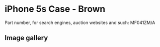 
# iPhone 5s Case - Brown

Part number, for search engines, auction websites and such: MF041ZM/A

## Image gallery

<div style={{ width: '100%', maxWidth: '768px' }}>
<GalleryComponent
    images={[
      {
        original: "/everysource/MF041.webp",
        thumbnail: "/everypreview/MF041.webp",
      },
      {
        original: "/everysource/MF041_AV1_SILVER.webp",
        thumbnail: "/everypreview/MF041_AV1_SILVER.webp",
      },
      {
        original: "/everysource/MF041_AV1_SPACE_GRAY.webp",
        thumbnail: "/everypreview/MF041_AV1_SPACE_GRAY.webp",
      },
      {
        original: "/everysource/MF041_AV2.webp",
        thumbnail: "/everypreview/MF041_AV2.webp",
      }
    ]}
  />
</div>